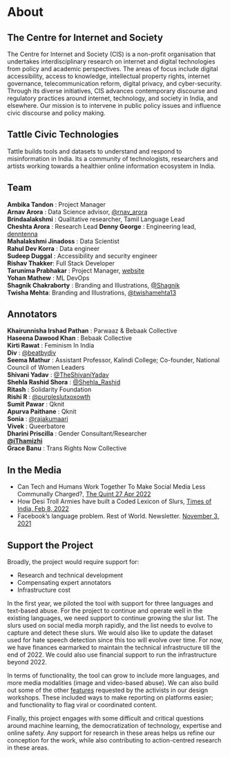 
# About

<MultiLingualAbout />

## The Centre for Internet and Society

The Centre for Internet and Society (CIS) is a non-profit organisation that undertakes interdisciplinary research on internet and digital technologies from policy and academic perspectives. The areas of focus include digital accessibility, access to knowledge, intellectual property rights, internet governance, telecommunication reform, digital privacy, and cyber-security. Through its diverse initiatives, CIS advances contemporary discourse and regulatory practices around internet, technology, and society in India, and elsewhere. Our mission is to intervene in public policy issues and influence civic discourse and policy making.

## Tattle Civic Technologies

Tattle builds tools and datasets to understand and respond to misinformation in India. Its a community of technologists, researchers and artists working towards a healthier online information ecosystem in India.

## Team

**Ambika Tandon** : Project Manager  
**Arnav Arora** : Data Science advisor, [@rnav_arora](https://twitter.com/rnav_arora)  
**Brindaalakshmi** : Qualitative researcher, Tamil Language Lead  
**Cheshta Arora** : Research Lead 
**Denny George** : Engineering lead, [denntenna](https://denntenna.github.io/)  
**Mahalakshmi Jinadoss** : Data Scientist  
**Rahul Dev Korra** : Data engineer  
**Sudeep Duggal** : Accessibility and security engineer  
**Rishav Thakker**: Full Stack Developer  
**Tarunima Prabhakar** : Project Manager, [website](https://tarunima.com)  
**Yohan Mathew** : ML DevOps  
**Shagnik Chakraborty** : Branding and Illustrations, [@Shagnik](https://instagram.com/shagnik__)  
**Twisha Mehta**: Branding and Illustrations, [@twishamehta13](https://twitter.com/twishamehta13)

## Annotators

**Khairunnisha Irshad Pathan** : Parwaaz & Bebaak Collective  
**Haseena Dawood Khan** : Bebaak Collective  
**Kirti Rawat** : Feminism In India  
**Div** : [@beatbydiv](https://twitter.com/beatbydiv)  
**Seema Mathur** : Assistant Professor, Kalindi College; Co-founder, National Council of Women Leaders  
**Shivani Yadav** : [@TheShivaniYadav](https://twitter.com/TheShivaniYadav)  
**Shehla Rashid Shora** : [@Shehla_Rashid](https://twitter.com/Shehla_Rashid)  
**Ritash** : Solidarity Foundation  
**Rishi R** : [@purpleslutxoxowth](https://twitter.com/purpleslutxoxowth)  
**Sumit Pawar** : Qknit  
**Apurva Paithane** : Qknit  
**Sonia** : [@rajakumaari](https://twitter.com/rajakumaari)  
**Vivek** : Queerbatore  
**Dharini Priscilla** : Gender Consultant/Researcher  
**[@iThamizhi](https://twitter.com/iThamizhi)**  
**Grace Banu** : Trans Rights Now Collective

## In the Media

- Can Tech and Humans Work Together To Make Social Media Less Communally Charged?, [The Quint 27 Apr 2022](https://www.thequint.com/news/webqoof/communal-language-and-moderation-social-media-india#read-more)
- How Desi Troll Armies have built a Coded Lexicon of Slurs, [Times of India, Feb 8, 2022](https://timesofindia.indiatimes.com/india/how-desi-troll-armies-have-built-a-coded-language-of-abuse/articleshow/89406114.cms)
- Facebook’s language problem. Rest of World. Newsletter. [November 3, 2021](https://restofworld.org/2021/newsletter-south-asia-facebooks-language-problem/)

## Support the Project

Broadly, the project would require support for:

- Research and technical development
- Compensating expert annotators
- Infrastructure cost

In the first year, we piloted the tool with support for three languages and text-based abuse. For the project to continue and operate well in the existing languages, we need support to continue growing the slur list. The slurs used on social media morph rapidly, and the list needs to evolve to capture and detect these slurs. We would also like to update the dataset used for hate speech detection since this too will evolve over time. For now, we have finances earmarked to maintain the technical infrastructure till the end of 2022. We could also use financial support to run the infrastructure beyond 2022.

In terms of functionality, the tool can grow to include more languages, and more media modalities (image and video-based abuse). We can also build out some of the other [features](https://docs.google.com/document/d/e/2PACX-1vQ29pzrZtFOxgb5yPgA1a-y_0LZbGRureUx0E0LZvRx2VgqANOYrAvDNuqYHQMpVcQPgH3ql-52YSu9/pub) requested by the activists in our design workshops. These included ways to make reporting on platforms easier; and functionality to flag viral or coordinated content.

Finally, this project engages with some difficult and critical questions around machine learning, the democratization of technology, expertise and online safety. Any support for research in these areas helps us refine our conception for the work, while also contributing to action-centred research in these areas.
